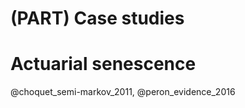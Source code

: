 # (PART) Case studies {-}

# Actuarial senescence {#senescence}

@choquet_semi-markov_2011, @peron_evidence_2016
